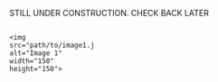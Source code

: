 STILL UNDER CONSTRUCTION. CHECK BACK LATER 


<style>
.transition-container {
  position: relative;
  display: inline-block;
  width: 150px;
  height: 150px;
}

.image, .info-box {
  position: absolute;
  top: 0;
  left: 0;
  width: 100%;
  height: 100%;
  transition: opacity 0.6s;
}

.info-box {
  display: none;
  background-color: white;
  border: 1px solid #ccc;
  box-shadow: 0 4px 8px rgba(0, 0, 0, 0.1);
  text-align: center;
  padding: 20px;
}

.transition-container:hover .image {
  opacity: 0;
}

.transition-container:hover .info-box {
  display: block;
  opacity: 1;
}
</style>

<div class="transition-container">
  <div class="image">
    <img src="path/to/image1.jpg" alt="Image 1" width="150" height="150">
  </div>
  <div class="info-box" data-info="Information about Image 1">
    Information about Image 1
  </div>
</div>
